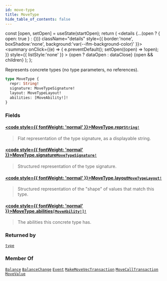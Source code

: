 ```yaml
---
id: move-type
title: MoveType
hide_table_of_contents: false
---
```









  const [open, setOpen] = useState(startOpen);
  return (
    <details {...(open ? { open: true } : {})} className="details" style={{ border:'none', boxShadow:'none', background:'var(--ifm-background-color)' }}>
      <summary
        onClick={(e) => {
          e.preventDefault();
          setOpen((open) => !open);
        }}
        style={{ listStyle:'none' }}
      >
      {open ? dataOpen : dataClose}
      </summary>
      {open && children}
    </details>
  );
};








Represents concrete types (no type parameters, no references).


```graphql
type MoveType {
  repr: String!
  signature: MoveTypeSignature!
  layout: MoveTypeLayout!
  abilities: [MoveAbility!]!
}
```




### Fields

#### [<code style={{ fontWeight: 'normal' }}>MoveType.<b>repr</b></code>](#)<Bullet />[`String!`](/references/sui-api/graphql/reference/scalars/string) <Badge class="badge badge--secondary" text="non-null"/> <Badge class="badge badge--secondary" text="scalar"/> 
> 
> 
> Flat representation of the type signature, as a displayable string.
> 

#### [<code style={{ fontWeight: 'normal' }}>MoveType.<b>signature</b></code>](#)<Bullet />[`MoveTypeSignature!`](/references/sui-api/graphql/reference/scalars/move-type-signature) <Badge class="badge badge--secondary" text="non-null"/> <Badge class="badge badge--secondary" text="scalar"/> 
> 
> 
> Structured representation of the type signature.
> 

#### [<code style={{ fontWeight: 'normal' }}>MoveType.<b>layout</b></code>](#)<Bullet />[`MoveTypeLayout!`](/references/sui-api/graphql/reference/scalars/move-type-layout) <Badge class="badge badge--secondary" text="non-null"/> <Badge class="badge badge--secondary" text="scalar"/> 
> 
> 
> Structured representation of the "shape" of values that match this type.
> 

#### [<code style={{ fontWeight: 'normal' }}>MoveType.<b>abilities</b></code>](#)<Bullet />[`[MoveAbility!]!`](/references/sui-api/graphql/reference/enums/move-ability) <Badge class="badge badge--secondary" text="non-null"/> <Badge class="badge badge--secondary" text="enum"/> 
> 
> 
> The abilities this concrete type has.
> 



### Returned by

[`type`](/references/sui-api/graphql/reference/queries/type)  <Badge class="badge badge--secondary" text="query"/>

### Member Of

[`Balance`](/references/sui-api/graphql/reference/objects/balance)  <Badge class="badge badge--secondary" text="object"/><Bullet />[`BalanceChange`](/references/sui-api/graphql/reference/objects/balance-change)  <Badge class="badge badge--secondary" text="object"/><Bullet />[`Event`](/references/sui-api/graphql/reference/objects/event)  <Badge class="badge badge--secondary" text="object"/><Bullet />[`MakeMoveVecTransaction`](/references/sui-api/graphql/reference/objects/make-move-vec-transaction)  <Badge class="badge badge--secondary" text="object"/><Bullet />[`MoveCallTransaction`](/references/sui-api/graphql/reference/objects/move-call-transaction)  <Badge class="badge badge--secondary" text="object"/><Bullet />[`MoveValue`](/references/sui-api/graphql/reference/objects/move-value)  <Badge class="badge badge--secondary" text="object"/>

